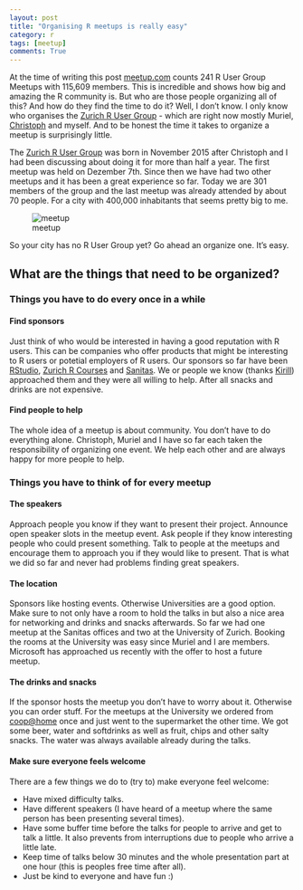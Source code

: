 ```yaml
---
layout: post
title: "Organising R meetups is really easy"
category: r
tags: [meetup]
comments: True
---
```


At the time of writing this post [meetup.com](http://www.meetup.com/topics/r-users-group/)
counts 241 R User Group Meetups with 115,609 members. This is incredible and shows how big
and amazing the R community is. But who are those people organizing all of this? And how do
they find the time to do it? Well, I don't know. I only know who organises the 
[Zurich R User Group](http://www.meetup.com/Zurich-R-User-Group/) - which are right now
mostly Muriel, [Christoph](https://twitter.com/ChristophMolnar) and myself. 
And to be honest the time it takes to organize a meetup is surprisingly little.

The [Zurich R User Group](http://www.meetup.com/Zurich-R-User-Group/) was born in November 2015
after Christoph and I had been discussing about doing it for more than half a year. The first
meetup was held on Dezember 7th. Since then we have had two other 
meetups and it has been a great experience so far. Today we are 301 members of the group and
the last meetup was already attended by about 70 people. For a city with 400,000 inhabitants
that seems pretty big to me.

![meetup](http://heidiseibold.github.io/figure/source/meetup.png) 

So your city has no R User Group yet? Go ahead an organize one. It's easy.

## What are the things that need to be organized?

### Things you have to do every once in a while

#### Find sponsors
Just think of who would be interested in having a good reputation with R users.
This can be companies who offer products that might be interesting to R users or
potetial employers of R users. Our sponsors so far have been 
[RStudio](https://www.rstudio.com/), 
[Zurich R Courses](http://www.zhrcourses.uzh.ch/index_en.html) and
[Sanitas](https://www.sanitas.com/en/index.html). 
We or people we know (thanks [Kirill](http://www.ivt.ethz.ch/people/muelleki)) approached
them and they were all willing to help. After all snacks and drinks are not expensive.

#### Find people to help
The whole idea of a meetup is about community. You don't have to do everything alone.
Christoph, Muriel and I have so far each taken the responsibility of organizing one
event. We help each other and are always happy for more people to help. 

### Things you have to think of for every meetup

#### The speakers
Approach people you know if they want to present their project. Announce open speaker slots
in the meetup event. Ask people if they know interesting people who could present something.
Talk to people at the meetups and encourage them to approach you if they would like to present.
That is what we did so far and never had problems finding great speakers.

#### The location
Sponsors like hosting events. Otherwise Universities are a good option.
Make sure to not only have a room to hold the talks in but also a nice area for 
networking and drinks and snacks afterwards.
So far we had one meetup at the Sanitas offices and two at the University of Zurich.
Booking the rooms at the University was easy since Muriel and I are members.
Microsoft has approached us recently with the offer to host a future meetup.

#### The drinks and snacks
If the sponsor hosts the meetup you don't have to worry about it. Otherwise you can order
stuff. For the meetups at the University we ordered from [coop@home](https://www.coopathome.ch/)
once and just went to the supermarket the other time. We got some beer, water and softdrinks as
well as fruit, chips and other salty snacks. The water was always available already during the
talks.

#### Make sure everyone feels welcome
There are a few things we do to (try to) make everyone feel welcome:

- Have mixed difficulty talks.
- Have different speakers (I have heard of a meetup where the same person has been
presenting several times).
- Have some buffer time before the talks for people to arrive and get to talk a little.
It also prevents from interruptions due to people who arrive a little late.
- Keep time of talks below 30 minutes and the whole presentation part at one hour (this is 
peoples free time after all).
- Just be kind to everyone and have fun :)





